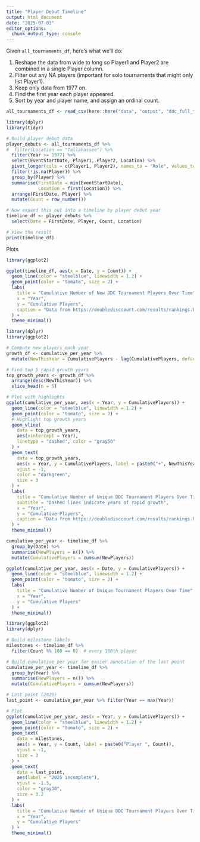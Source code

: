 ```yaml
---
title: "Player Debut Timeline"
output: html_document
date: "2025-07-03"
editor_options: 
  chunk_output_type: console
---
```


Given  `all_tournaments_df`, here’s what we’ll do:

1. Reshape the data from wide to long so Player1 and Player2 are combined in a single Player column.
2. Filter out any NA players (important for solo tournaments that might only list Player1).
3. Keep only data from 1977 on.
4. Find the first year each player appeared.
5. Sort by year and player name, and assign an ordinal count.

```r
all_tournaments_df <- read_csv(here::here("data", "output", "ddc_full_tournament_data_auto.csv"))
```

```r
library(dplyr)
library(tidyr)

# Build player debut data
player_debuts <- all_tournaments_df %>%
#  filter(Location == "Tallahassee") %>%
  filter(Year >= 1977) %>%
  select(EventStartDate, Player1, Player2, Location) %>%
  pivot_longer(cols = c(Player1, Player2), names_to = "Role", values_to = "Player") %>%
  filter(!is.na(Player)) %>%
  group_by(Player) %>%
  summarise(FirstDate = min(EventStartDate),
            Location = first(Location)) %>%
  arrange(FirstDate, Player) %>%
  mutate(Count = row_number())

# Now expand this out into a timeline by player debut year
timeline_df <- player_debuts %>%
  select(Date = FirstDate, Player, Count, Location)

# View the result
print(timeline_df)
```

Plots
```r
library(ggplot2)

ggplot(timeline_df, aes(x = Date, y = Count)) +
  geom_line(color = "steelblue", linewidth = 1.2) +
  geom_point(color = "tomato", size = 2) +
  labs(
    title = "Cumulative Number of New DDC Tournament Players Over Time",
    x = "Year",
    y = "Cumulative Players",
    caption = "Data from https://doubledisccourt.com/results/rankings.html"
  ) +
  theme_minimal()
```

```r
library(dplyr)
library(ggplot2)

# Compute new players each year
growth_df <- cumulative_per_year %>%
  mutate(NewThisYear = CumulativePlayers - lag(CumulativePlayers, default = 0))

# Find top 5 rapid growth years
top_growth_years <- growth_df %>%
  arrange(desc(NewThisYear)) %>%
  slice_head(n = 5)

# Plot with highlights
ggplot(cumulative_per_year, aes(x = Year, y = CumulativePlayers)) +
  geom_line(color = "steelblue", linewidth = 1.2) +
  geom_point(color = "tomato", size = 2) +
  # Highlight top growth years
  geom_vline(
    data = top_growth_years,
    aes(xintercept = Year),
    linetype = "dashed", color = "gray50"
  ) +
  geom_text(
    data = top_growth_years,
    aes(x = Year, y = CumulativePlayers, label = paste0("+", NewThisYear, " players")),
    vjust = -1,
    color = "darkgreen",
    size = 3
  ) +
  labs(
    title = "Cumulative Number of Unique DDC Tournament Players Over Time",
    subtitle = "Dashed lines indicate years of rapid growth",
    x = "Year",
    y = "Cumulative Players",
    caption = "Data from https://doubledisccourt.com/results/rankings.html"
  ) +
  theme_minimal()

```


```r
cumulative_per_year <- timeline_df %>%
  group_by(Date) %>%
  summarise(NewPlayers = n()) %>%
  mutate(CumulativePlayers = cumsum(NewPlayers))

ggplot(cumulative_per_year, aes(x = Date, y = CumulativePlayers)) +
  geom_line(color = "steelblue", linewidth = 1.2) +
  geom_point(color = "tomato", size = 2) +
  labs(
    title = "Cumulative Number of Unique Tournament Players Over Time",
    x = "Year",
    y = "Cumulative Players"
  ) +
  theme_minimal()

```

```r
library(ggplot2)
library(dplyr)

# Build milestone labels
milestones <- timeline_df %>%
  filter(Count %% 100 == 0)  # every 100th player

# Build cumulative per year for easier annotation of the last point
cumulative_per_year <- timeline_df %>%
  group_by(Year) %>%
  summarise(NewPlayers = n()) %>%
  mutate(CumulativePlayers = cumsum(NewPlayers))

# Last point (2025)
last_point <- cumulative_per_year %>% filter(Year == max(Year))

# Plot
ggplot(cumulative_per_year, aes(x = Year, y = CumulativePlayers)) +
  geom_line(color = "steelblue", linewidth = 1.2) +
  geom_point(color = "tomato", size = 2) +
  geom_text(
    data = milestones,
    aes(x = Year, y = Count, label = paste0("Player ", Count)),
    vjust = -1,
    size = 3
  ) +
  geom_text(
    data = last_point,
    aes(label = "2025 incomplete"),
    vjust = -1.5,
    color = "gray30",
    size = 3.2
  ) +
  labs(
    title = "Cumulative Number of Unique DDC Tournament Players Over Time",
    x = "Year",
    y = "Cumulative Players"
  ) +
  theme_minimal()

```


